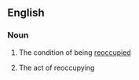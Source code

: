 ==English==

===Noun===
{{en-noun|s|-}}

#{{uncountable}} The condition of being [[reoccupy|reoccupied]]
#{{countable}} The act of reoccupying